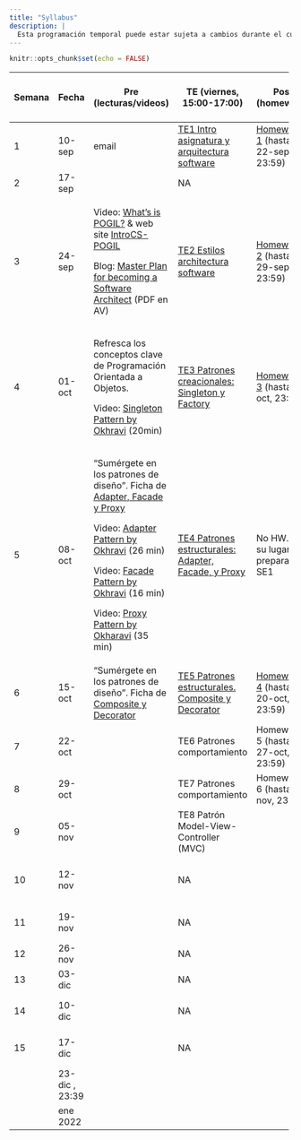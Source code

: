 ```yaml
---
title: "Syllabus"
description: |
  Esta programación temporal puede estar sujeta a cambios durante el curso.
---
```


```r
knitr::opts_chunk$set(echo = FALSE)
```

::: {.l-page}
+--------+----------------+----------------------------------------------------------------------------------------------------------------------------------------------------------------+------------------------------------------------------------------+----------------------------------------------+--------------------------------------------------------------------+
| Semana | Fecha          | Pre (lecturas/videos)                                                                                                                                          | TE (viernes, 15:00-17:00)                                        | Post (homework)                              | LA/SE (viernes, 17:00-19:00)                                       |
+========+================+================================================================================================================================================================+==================================================================+==============================================+====================================================================+
| 1      | 10-sep         | email                                                                                                                                                          | [TE1 Intro asignatura y arquitectura software](TE1.html)         | [Homework 1](HW1.html) (hasta 22-sep, 23:59) | NA                                                                 |
+--------+----------------+----------------------------------------------------------------------------------------------------------------------------------------------------------------+------------------------------------------------------------------+----------------------------------------------+--------------------------------------------------------------------+
| 2      | 17-sep         |                                                                                                                                                                | NA                                                               |                                              | NA                                                                 |
+--------+----------------+----------------------------------------------------------------------------------------------------------------------------------------------------------------+------------------------------------------------------------------+----------------------------------------------+--------------------------------------------------------------------+
| 3      | 24-sep         | Video: [What's is POGIL?](https://pogil.org/about-pogil/what-is-pogil) & web site [IntroCS-POGIL](http://introcspogil.org/)                                    | [TE2 Estilos architectura software](TE2.html)                    | [Homework 2](HW2.html) (hasta 29-sep, 23:59) | NA                                                                 |
|        |                |                                                                                                                                                                |                                                                  |                                              |                                                                    |
|        |                | Blog: [Master Plan for becoming a Software Architect](https://azeynalli1990.medium.com/master-plan-for-becoming-a-software-architect-be7ba13f0999) (PDF en AV) |                                                                  |                                              |                                                                    |
+--------+----------------+----------------------------------------------------------------------------------------------------------------------------------------------------------------+------------------------------------------------------------------+----------------------------------------------+--------------------------------------------------------------------+
| 4      | 01-oct         | Refresca los conceptos clave de Programación Orientada a Objetos.                                                                                              | [TE3 Patrones creacionales: Singleton y Factory](TE3.html)       | [Homework 3](HW3.html) (hasta 6-oct, 23:59)  | **LA1**. Intro entrega \#1 proyecto                                |
|        |                |                                                                                                                                                                |                                                                  |                                              |                                                                    |
|        |                | Video: [Singleton Pattern by Okhravi](https://www.youtube.com/watch?v=hUE_j6q0LTQ) (20min)                                                                     |                                                                  |                                              |                                                                    |
+--------+----------------+----------------------------------------------------------------------------------------------------------------------------------------------------------------+------------------------------------------------------------------+----------------------------------------------+--------------------------------------------------------------------+
| 5      | 08-oct         | "Sumérgete en los patrones de diseño". Ficha de [Adapter, Facade y Proxy](https://refactoring.guru/es/design-patterns/structural-patterns)                     | [TE4 Patrones estructurales: Adapter, Facade, y Proxy](TE4.html) | No HW. En su lugar preparación SE1           | **LA2**                                                            |
|        |                |                                                                                                                                                                |                                                                  |                                              |                                                                    |
|        |                | Video: [Adapter Pattern by Okhravi](https://www.youtube.com/watch?v=2PKQtcJjYvc) (26 min)                                                                      |                                                                  |                                              |                                                                    |
|        |                |                                                                                                                                                                |                                                                  |                                              |                                                                    |
|        |                | Video: [Facade Pattern by Okhravi](https://www.youtube.com/watch?v=K4FkHVO5iac) (16 min)                                                                       |                                                                  |                                              |                                                                    |
|        |                |                                                                                                                                                                |                                                                  |                                              |                                                                    |
|        |                | Video: [Proxy Pattern by Okharavi](https://www.youtube.com/watch?v=NwaabHqPHeM) (35 min)                                                                       |                                                                  |                                              |                                                                    |
+--------+----------------+----------------------------------------------------------------------------------------------------------------------------------------------------------------+------------------------------------------------------------------+----------------------------------------------+--------------------------------------------------------------------+
| 6      | 15-oct         | "Sumérgete en los patrones de diseño". Ficha de [Composite y Decorator](https://refactoring.guru/es/design-patterns/structural-patterns)                       | [TE5 Patrones estructurales. Composite y Decorator](TE5.html)    | [Homework 4](HW4.html) (hasta 20-oct, 23:59) | **LA3**. Intro entrega \#2 proyecto + **fecha límite entrega \#1** |
+--------+----------------+----------------------------------------------------------------------------------------------------------------------------------------------------------------+------------------------------------------------------------------+----------------------------------------------+--------------------------------------------------------------------+
| 7      | 22-oct         |                                                                                                                                                                | TE6 Patrones comportamiento                                      | Homework 5 (hasta 27-oct, 23:59)             | SE1. Arquitectura Software                                         |
+--------+----------------+----------------------------------------------------------------------------------------------------------------------------------------------------------------+------------------------------------------------------------------+----------------------------------------------+--------------------------------------------------------------------+
| 8      | 29-oct         |                                                                                                                                                                | TE7 Patrones comportamiento                                      | Homework 6 (hasta 3-nov, 23:59)              | **LA4**                                                            |
+--------+----------------+----------------------------------------------------------------------------------------------------------------------------------------------------------------+------------------------------------------------------------------+----------------------------------------------+--------------------------------------------------------------------+
| 9      | 05-nov         |                                                                                                                                                                | TE8 Patrón Model-View-Controller (MVC)                           |                                              | **LA5**                                                            |
+--------+----------------+----------------------------------------------------------------------------------------------------------------------------------------------------------------+------------------------------------------------------------------+----------------------------------------------+--------------------------------------------------------------------+
| 10     | 12-nov         |                                                                                                                                                                | NA                                                               |                                              | **LA6**. Intro entrega \#3 + **fecha límite entrega \#2**          |
+--------+----------------+----------------------------------------------------------------------------------------------------------------------------------------------------------------+------------------------------------------------------------------+----------------------------------------------+--------------------------------------------------------------------+
| 11     | 19-nov         |                                                                                                                                                                | NA                                                               |                                              | SE2 Interfaces Usuario                                             |
+--------+----------------+----------------------------------------------------------------------------------------------------------------------------------------------------------------+------------------------------------------------------------------+----------------------------------------------+--------------------------------------------------------------------+
| 12     | 26-nov         |                                                                                                                                                                | NA                                                               |                                              | **LA7**                                                            |
+--------+----------------+----------------------------------------------------------------------------------------------------------------------------------------------------------------+------------------------------------------------------------------+----------------------------------------------+--------------------------------------------------------------------+
| 13     | 03-dic         |                                                                                                                                                                | NA                                                               |                                              | **LA8**                                                            |
+--------+----------------+----------------------------------------------------------------------------------------------------------------------------------------------------------------+------------------------------------------------------------------+----------------------------------------------+--------------------------------------------------------------------+
| 14     | 10-dic         |                                                                                                                                                                | NA                                                               |                                              | SE3 Interfaces Usuario                                             |
+--------+----------------+----------------------------------------------------------------------------------------------------------------------------------------------------------------+------------------------------------------------------------------+----------------------------------------------+--------------------------------------------------------------------+
| 15     | 17-dic         |                                                                                                                                                                | NA                                                               |                                              | SE4 Ensayo presentación proyecto                                   |
+--------+----------------+----------------------------------------------------------------------------------------------------------------------------------------------------------------+------------------------------------------------------------------+----------------------------------------------+--------------------------------------------------------------------+
|        | 23-dic , 23:39 |                                                                                                                                                                |                                                                  |                                              | **Fecha límite entrega \#3**                                       |
+--------+----------------+----------------------------------------------------------------------------------------------------------------------------------------------------------------+------------------------------------------------------------------+----------------------------------------------+--------------------------------------------------------------------+
|        | ene 2022       |                                                                                                                                                                |                                                                  |                                              | **Presentación proyecto**                                          |
+--------+----------------+----------------------------------------------------------------------------------------------------------------------------------------------------------------+------------------------------------------------------------------+----------------------------------------------+--------------------------------------------------------------------+
:::
